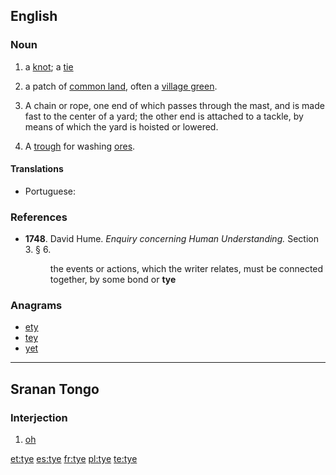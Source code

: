 ==English==

===Noun===
{{en-noun}}

# a [[knot]]; a [[tie]]
# {{context|Sussex|lang=en}} a patch of [[common land]], often a [[village green]].
# {{context|nautical|lang=en}} A chain or rope, one end of which passes through the mast, and is made fast to the center of a yard; the other end is attached to a tackle, by means of which the yard is hoisted or lowered.
# {{context|mining|lang=en}} A [[trough]] for washing [[ore]]s.
#: {{rfquotek|Knight}}

====Translations====
{{trans-top|a knot}}
* Portuguese: {{t+|pt|nó|m}}
{{trans-mid}}
{{trans-bottom}}

===References===
* '''1748'''.  David Hume.  ''Enquiry concerning Human Understanding.'' Section 3.  § 6.
*: the events or actions, which the writer relates, must be connected together, by some bond or '''tye'''

===Anagrams===
* [[ety#English|ety]] 
* [[tey#English|tey]]
* [[yet#English|yet]]

----

==Sranan Tongo==

===Interjection===
{{head|srn|interjection}}

# [[oh]]

[[et:tye]]
[[es:tye]]
[[fr:tye]]
[[pl:tye]]
[[te:tye]]